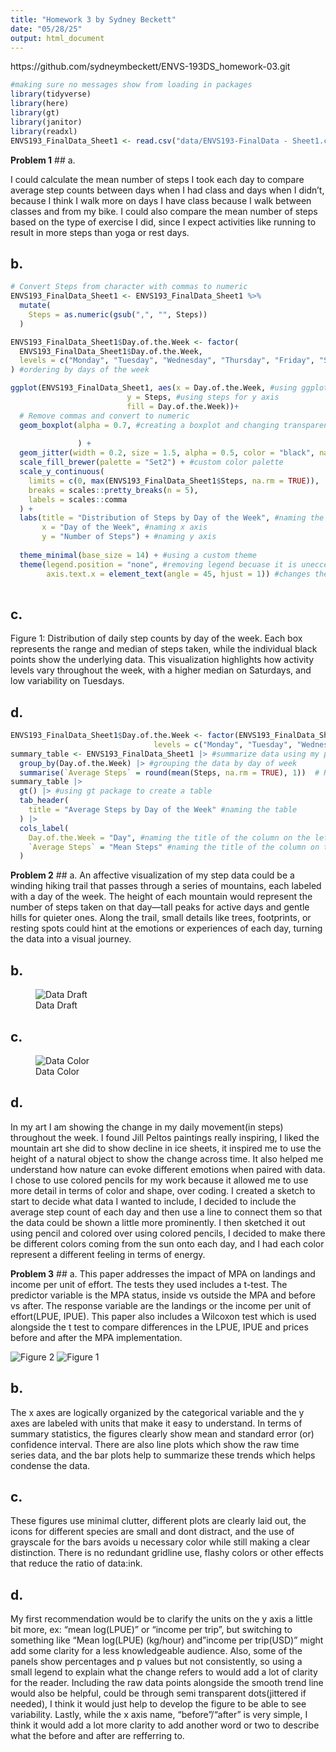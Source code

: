 ```yaml
---
title: "Homework 3 by Sydney Beckett"
date: "05/28/25"
output: html_document
---
```


https://github.com/sydneymbeckett/ENVS-193DS_homework-03.git

```r
#making sure no messages show from loading in packages
library(tidyverse)
library(here)
library(gt)
library(janitor)
library(readxl)
ENVS193_FinalData_Sheet1 <- read.csv("data/ENVS193-FinalData - Sheet1.csv") #reading in data

```



**Problem 1**
## a.

I could calculate the mean number of steps I took each day to compare average step counts between days when I had class and days when I didn’t, because I think I walk more on days I have class because I walk between classes and from my bike. I could also compare the mean number of steps based on the type of exercise I did, since I expect activities like running to result in more steps than yoga or rest days.

## b.

```r
# Convert Steps from character with commas to numeric
ENVS193_FinalData_Sheet1 <- ENVS193_FinalData_Sheet1 %>%
  mutate(
    Steps = as.numeric(gsub(",", "", Steps))
  )

ENVS193_FinalData_Sheet1$Day.of.the.Week <- factor(
  ENVS193_FinalData_Sheet1$Day.of.the.Week,
  levels = c("Monday", "Tuesday", "Wednesday", "Thursday", "Friday", "Saturday", "Sunday")
) #ordering by days of the week

ggplot(ENVS193_FinalData_Sheet1, aes(x = Day.of.the.Week, #using ggplot with my data and using day of week for x axis
                          y = Steps, #using steps for y axis
                          fill = Day.of.the.Week))+ 
  # Remove commas and convert to numeric
  geom_boxplot(alpha = 0.7, #creating a boxplot and changing transparency using alpha
               
               ) +
  geom_jitter(width = 0.2, size = 1.5, alpha = 0.5, color = "black", na.rm = TRUE) + #using jitter to show individual data and changing width size transparency and color of the points, na.rm = TRUE just makes sure that no warning messages come up
  scale_fill_brewer(palette = "Set2") + #custom color palette
  scale_y_continuous(
    limits = c(0, max(ENVS193_FinalData_Sheet1$Steps, na.rm = TRUE)),
    breaks = scales::pretty_breaks(n = 5),
    labels = scales::comma
  ) +
  labs(title = "Distribution of Steps by Day of the Week", #naming the boxplot
       x = "Day of the Week", #naming x axis
       y = "Number of Steps") + #naming y axis
  
  theme_minimal(base_size = 14) + #using a custom theme
  theme(legend.position = "none", #removing legend becuase it is uneccessary
        axis.text.x = element_text(angle = 45, hjust = 1)) #changes the day of the week to be at an angle so they take up less space
  
```


## c.
Figure 1: Distribution of daily step counts by day of the week. Each box represents the range and median of steps taken, while the individual black points show the underlying data. This visualization highlights how activity levels vary throughout the week, with a higher median on Saturdays, and low variability on Tuesdays. 

## d. 
```r
ENVS193_FinalData_Sheet1$Day.of.the.Week <- factor(ENVS193_FinalData_Sheet1$Day.of.the.Week,
                                levels = c("Monday", "Tuesday", "Wednesday", "Thursday", "Friday", "Saturday", "Sunday")) #ordering by days of the week
summary_table <- ENVS193_FinalData_Sheet1 |> #summarize data using my personal data
  group_by(Day.of.the.Week) |> #grouping the data by day of week
  summarise(`Average Steps` = round(mean(Steps, na.rm = TRUE), 1))  # Round to 1 decimal
summary_table |> 
  gt() |> #using gt package to create a table
  tab_header(
    title = "Average Steps by Day of the Week" #naming the table
  ) |>
  cols_label(
    Day.of.the.Week = "Day", #naming the title of the column on the left day
    `Average Steps` = "Mean Steps" #naming the title of the column on the right mean steps
  )
```

**Problem 2**
## a.
An affective visualization of my step data could be a winding hiking trail that passes through a series of mountains, each labeled with a day of the week. The height of each mountain would represent the number of steps taken on that day—tall peaks for active days and gentle hills for quieter ones. Along the trail, small details like trees, footprints, or resting spots could hint at the emotions or experiences of each day, turning the data into a visual journey.

## b.
![Data Draft ](DataDraft.jpeg)


## c.
![Data Color](datacolor.jpeg)




## d.
In my art I am showing the change in my daily movement(in steps) throughout the week.
I found Jill Peltos paintings really inspiring, I liked the mountain art she did to show decline in ice sheets, it inspired me to use the height of a natural object to show the change across time. It also helped me understand how nature can evoke different emotions when paired with data.
I chose to use colored pencils for my work because it allowed me to use more detail in terms of color and shape, over coding.
I created a sketch to start to decide what data I wanted to include, I decided to include the average step count of each day and then use a line to connect them so that the data could be shown a little more prominently. I then sketched it out using pencil and colored over using colored pencils, I decided to make there be different colors coming from the sun onto each day, and I had each color represent a different feeling in terms of energy. 

**Problem 3**
## a.
This paper addresses the impact of MPA on landings and income per unit of effort. The tests they used includes a t-test. The predictor variable is the MPA status, inside vs outside the MPA and before vs after. The response variable are the landings or the income per unit of effort(LPUE, IPUE). This paper also includes a Wilcoxon test which is used alongside the t test to compare differences in the LPUE, IPUE and prices before and after the MPA implementation. 

![Figure 2](figure2.jpg)
![Figure 1](figure1.jpg)


## b.

The x axes are logically organized by the categorical variable and the y axes are labeled with units that make it easy to understand. In terms of summary statistics, the figures clearly show mean and standard error (or) confidence interval. There are also line plots which show the raw time series data, and the bar plots help to summarize these trends which helps condense the data. 

## c.
These figures use minimal clutter, different plots are clearly laid out, the icons for different species are small and dont distract, and the use of grayscale for the bars avoids u necessary color while still making a clear distinction. There is no redundant gridline use, flashy colors or other effects that reduce the ratio of data:ink.

## d.
My first recommendation would be to clarify the units on the y axis a little bit more, ex: "mean log(LPUE)" or "income per trip", but switching to something like "Mean log(LPUE) (kg/hour) and "income per trip(USD)" might add some clarity for a less knowledgeable audience. Also, some of the panels show percentages and p values but not consistently, so using a small legend to explain what the change refers to would add a lot of clarity for the reader. Including the raw data points alongside the smooth trend line would also be helpful, could be through semi transparent dots(jittered if needed), I think it would just help to develop the figure to be able to see variability. Lastly, while the x axis name, "before"/"after" is very simple, I think it would add a lot more clarity to add another word or two to describe what the before and after are refferring to. 
